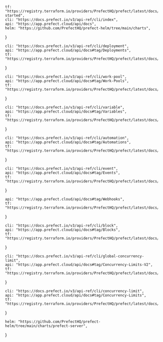     tf: "https://registry.terraform.io/providers/PrefectHQ/prefect/latest/docs/guides/getting-started",
    cli: "https://docs.prefect.io/v3/api-ref/cli/index",
    api: "https://app.prefect.cloud/api/docs",
    helm: "https://github.com/PrefectHQ/prefect-helm/tree/main/charts",
}

    cli: "https://docs.prefect.io/v3/api-ref/cli/deployment",
    api: "https://app.prefect.cloud/api/docs#tag/Deployments",
    tf: "https://registry.terraform.io/providers/PrefectHQ/prefect/latest/docs/resources/deployment",
}

    cli: "https://docs.prefect.io/v3/api-ref/cli/work-pool",
    api: "https://app.prefect.cloud/api/docs#tag/Work-Pools",
    tf: "https://registry.terraform.io/providers/PrefectHQ/prefect/latest/docs/resources/work_pool",
}

    cli: "https://docs.prefect.io/v3/api-ref/cli/variable",
    api: "https://app.prefect.cloud/api/docs#tag/Variables",
    tf: "https://registry.terraform.io/providers/PrefectHQ/prefect/latest/docs/resources/variable",
}

    cli: "https://docs.prefect.io/v3/api-ref/cli/automation",
    api: "https://app.prefect.cloud/api/docs#tag/Automations",
    tf: "https://registry.terraform.io/providers/PrefectHQ/prefect/latest/docs/resources/automation",
}

    cli: "https://docs.prefect.io/v3/api-ref/cli/event",
    api: "https://app.prefect.cloud/api/docs#tag/Events",
    tf: "https://registry.terraform.io/providers/PrefectHQ/prefect/latest/docs/resources/automation",
}

    api: "https://app.prefect.cloud/api/docs#tag/Webhooks",
    tf: "https://registry.terraform.io/providers/PrefectHQ/prefect/latest/docs/resources/webhook",
}

    cli: "https://docs.prefect.io/v3/api-ref/cli/block",
    api: "https://app.prefect.cloud/api/docs#tag/Blocks",
    tf: "https://registry.terraform.io/providers/PrefectHQ/prefect/latest/docs/resources/block",
}

    cli: "https://docs.prefect.io/v3/api-ref/cli/global-concurrency-limit",
    api: "https://app.prefect.cloud/api/docs#tag/Concurrency-Limits-V2",
    tf: "https://registry.terraform.io/providers/PrefectHQ/prefect/latest/docs/resources/global_concurrency_limit",
}

    cli: "https://docs.prefect.io/v3/api-ref/cli/concurrency-limit",
    api: "https://app.prefect.cloud/api/docs#tag/Concurrency-Limits",
    tf: "https://registry.terraform.io/providers/PrefectHQ/prefect/latest/docs/resources/task_run_concurrency_limit",
}

    helm: "https://github.com/PrefectHQ/prefect-helm/tree/main/charts/prefect-server",
}
